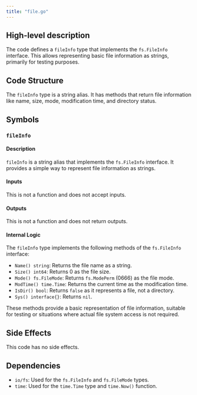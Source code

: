 ```yaml
---
title: "file.go"
---
```


## High-level description
The code defines a `fileInfo` type that implements the `fs.FileInfo` interface. This allows representing basic file information as strings, primarily for testing purposes.

## Code Structure
The `fileInfo` type is a string alias. It has methods that return file information like name, size, mode, modification time, and directory status.

## Symbols

### `fileInfo`
#### Description
`fileInfo` is a string alias that implements the `fs.FileInfo` interface. It provides a simple way to represent file information as strings.

#### Inputs
This is not a function and does not accept inputs.

#### Outputs
This is not a function and does not return outputs.

#### Internal Logic
The `fileInfo` type implements the following methods of the `fs.FileInfo` interface:

- `Name() string`: Returns the file name as a string.
- `Size() int64`: Returns 0 as the file size.
- `Mode() fs.FileMode`: Returns `fs.ModePerm` (0666) as the file mode.
- `ModTime() time.Time`: Returns the current time as the modification time.
- `IsDir() bool`: Returns `false` as it represents a file, not a directory.
- `Sys() interface{}`: Returns `nil`.

These methods provide a basic representation of file information, suitable for testing or situations where actual file system access is not required.

## Side Effects
This code has no side effects.

## Dependencies
- `io/fs`: Used for the `fs.FileInfo` and `fs.FileMode` types.
- `time`: Used for the `time.Time` type and `time.Now()` function.
